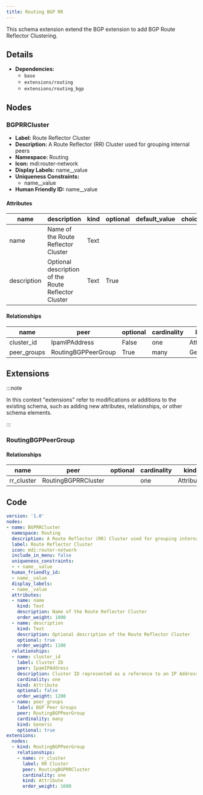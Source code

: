 ```yaml
---
title: Routing BGP RR
---
```


This schema extension extend the BGP extension to add BGP Route Reflector Clustering.

## Details

- **Dependencies:**
  - `base`
  - `extensions/routing`
  - `extensions/routing_bgp`

## Nodes

### BGPRRCluster

- **Label:** Route Reflector Cluster
- **Description:** A Route Reflector (RR) Cluster used for grouping internal peers
- **Namespace:** Routing
- **Icon:** mdi:router-network
- **Display Labels:** name__value
- **Uniqueness Constraints:**
    - name__value
- **Human Friendly ID:** name__value

#### Attributes

| name | description | kind | optional | default_value | choices |
| ---- | ----------- | ---- | -------- | ------------- | ------- |
| name | Name of the Route Reflector Cluster | Text |  |  |  |
| description | Optional description of the Route Reflector Cluster | Text | True |  |  |

#### Relationships

| name | peer | optional | cardinality | kind |
| ---- | ---- | -------- | ----------- | ---- |
| cluster_id | IpamIPAddress | False | one | Attribute |
| peer_groups | RoutingBGPPeerGroup | True | many | Generic |

## Extensions

:::note

In this context "extensions" refer to modifications or additions to the existing schema, such as adding new attributes, relationships, or other schema elements.

:::

### RoutingBGPPeerGroup

#### Relationships

| name | peer | optional | cardinality | kind |
| ---- | ---- | -------- | ----------- | ---- |
| rr_cluster | RoutingBGPRRCluster |  | one | Attribute |


## Code

```yaml
version: '1.0'
nodes:
- name: BGPRRCluster
  namespace: Routing
  description: A Route Reflector (RR) Cluster used for grouping internal peers
  label: Route Reflector Cluster
  icon: mdi:router-network
  include_in_menu: false
  uniqueness_constraints:
  - - name__value
  human_friendly_id:
  - name__value
  display_labels:
  - name__value
  attributes:
  - name: name
    kind: Text
    description: Name of the Route Reflector Cluster
    order_weight: 1000
  - name: description
    kind: Text
    description: Optional description of the Route Reflector Cluster
    optional: true
    order_weight: 1100
  relationships:
  - name: cluster_id
    label: Cluster ID
    peer: IpamIPAddress
    description: Cluster ID represented as a reference to an IP Address
    cardinality: one
    kind: Attribute
    optional: false
    order_weight: 1200
  - name: peer_groups
    label: BGP Peer Groups
    peer: RoutingBGPPeerGroup
    cardinality: many
    kind: Generic
    optional: true
extensions:
  nodes:
  - kind: RoutingBGPPeerGroup
    relationships:
    - name: rr_cluster
      label: RR Cluster
      peer: RoutingBGPRRCluster
      cardinality: one
      kind: Attribute
      order_weight: 1600

```